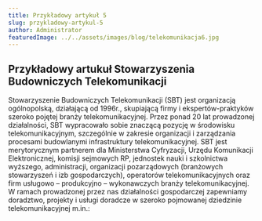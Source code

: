 ```yaml
---
title: Przykładowy artykuł 5
slug: przykladowy-artykul-5
author: Administrator
featuredImage: ../../assets/images/blog/telekomunikacja6.jpg
---
```


## Przykładowy artukuł Stowarzyszenia Budowniczych Telekomunikacji 
Stowarzyszenie Budowniczych Telekomunikacji (SBT) jest organizacją ogólnopolską, działającą od 1996r., skupiającą firmy i ekspertów-praktyków szeroko pojętej branży telekomunikacyjnej.
Przez ponad 20 lat prowadzonej działalności, SBT wypracowało sobie  znaczącą  pozycję w środowisku telekomunikacyjnym, szczególnie w zakresie organizacji i zarządzania procesami budowlanymi infrastruktury telekomunikacyjnej.
SBT jest merytorycznym partnerem dla Ministerstwa Cyfryzacji, Urzędu Komunikacji Elektronicznej, komisji sejmowych RP, jednostek nauki i szkolnictwa wyższego, administracji, organizacji pozarządowych (branżowych stowarzyszeń i izb gospodarczych), operatorów telekomunikacyjnych oraz firm usługowo – produkcyjno – wykonawczych branży telekomunikacyjnej.
W ramach prowadzonej przez nas działalności gospodarczej zapewniamy doradztwo, projekty i usługi doradcze w szeroko pojmowanej dziedzinie telekomunikacyjnej m.in.:
